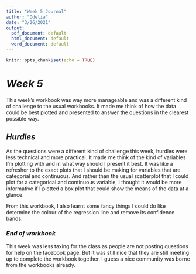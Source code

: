 ```yaml
---
title: "Week 5 Journal"
author: "Odelia"
date: "3/26/2021"
output:
  pdf_document: default
  html_document: default
  word_document: default
---
```


```r
knitr::opts_chunk$set(echo = TRUE)
```

# _Week 5_

This week's workbook was way more manageable and was a different kind of challenge to the usual workbooks. It made me think of how the data could be best plotted and presented to answer the questions in the clearest possible way.

## _Hurdles_

As the questions were a different kind of challenge this week, hurdles were less technical and more practical. It made me think of the kind of variables I'm plotting with and in what way should I present it best. It was like a refresher to the exact plots that I should be making for variables that are categorial and continuous. And rather than the usual scatterplot that I could plot for a categorical and continuous variable, I thought it would be more informative if I plotted a box plot that could show the means of the data at a glance. 

From this workbook, I also learnt some fancy things I could do like determine the colour of the regression line and remove its confidence bands.

### _End of workbook_

This week was less taxing for the class as people are not posting questions for help on the facebook page. But it was still nice that they are still meeting up to complete the workbook together. I guess a nice community was borne from the workbooks already.